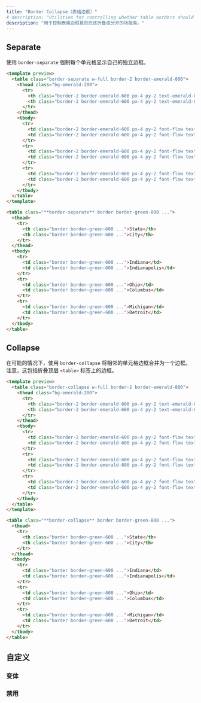 ```yaml
---
title: "Border Collapse（表格边框）"
# description: "Utilities for controlling whether table borders should collapse or be separated."
description: "用于控制表格边框是否应该折叠或分开的功能类。"
---
```




## Separate

<!-- Use `border-separate` to force each cell to display its own separate borders. -->
使用 `border-separate` 强制每个单元格显示自己的独立边框。

```html emerald
<template preview>
  <table class="border-separate w-full border-2 border-emerald-800">
    <thead class="bg-emerald-200">
      <tr>
        <th class="border-2 border-emerald-600 px-4 py-2 text-emerald-800 text-left font-flow">State</th>
        <th class="border-2 border-emerald-600 px-4 py-2 text-emerald-800 text-left font-flow">City</th>
      </tr>
    </thead>
    <tbody>
      <tr>
        <td class="border-2 border-emerald-600 px-4 py-2 font-flow text-emerald-400">Indiana</td>
        <td class="border-2 border-emerald-600 px-4 py-2 font-flow text-emerald-400">Indianapolis</td>
      </tr>
      <tr>
        <td class="border-2 border-emerald-600 px-4 py-2 font-flow text-emerald-400">Ohio</td>
        <td class="border-2 border-emerald-600 px-4 py-2 font-flow text-emerald-400">Columbus</td>
      </tr>
      <tr>
        <td class="border-2 border-emerald-600 px-4 py-2 font-flow text-emerald-400">Michigan</td>
        <td class="border-2 border-emerald-600 px-4 py-2 font-flow text-emerald-400">Detroit</td>
      </tr>
    </tbody>
  </table>
</template>

<table class="**border-separate** border border-green-800 ...">
  <thead>
    <tr>
      <th class="border border-green-600 ...">State</th>
      <th class="border border-green-600 ...">City</th>
    </tr>
  </thead>
  <tbody>
    <tr>
      <td class="border border-green-600 ...">Indiana</td>
      <td class="border border-green-600 ...">Indianapolis</td>
    </tr>
    <tr>
      <td class="border border-green-600 ...">Ohio</td>
      <td class="border border-green-600 ...">Columbus</td>
    </tr>
    <tr>
      <td class="border border-green-600 ...">Michigan</td>
      <td class="border border-green-600 ...">Detroit</td>
    </tr>
  </tbody>
</table>
```

## Collapse

<!-- Use `border-collapse` to combine adjacent cell borders into a single border when possible. Note that this includes collapsing borders on the top-level `<table>` tag. -->
在可能的情况下，使用 `border-collapse` 将相邻的单元格边框合并为一个边框。注意，这包括折叠顶层 `<table>` 标签上的边框。

```html emerald
<template preview>
  <table class="border-collapse w-full border-2 border-emerald-800">
    <thead class="bg-emerald-200">
      <tr>
        <th class="border-2 border-emerald-600 px-4 py-2 text-emerald-800 text-left font-flow">State</th>
        <th class="border-2 border-emerald-600 px-4 py-2 text-emerald-800 text-left font-flow">City</th>
      </tr>
    </thead>
    <tbody>
      <tr>
        <td class="border-2 border-emerald-600 px-4 py-2 font-flow text-emerald-400">Indiana</td>
        <td class="border-2 border-emerald-600 px-4 py-2 font-flow text-emerald-400">Indianapolis</td>
      </tr>
      <tr>
        <td class="border-2 border-emerald-600 px-4 py-2 font-flow text-emerald-400">Ohio</td>
        <td class="border-2 border-emerald-600 px-4 py-2 font-flow text-emerald-400">Columbus</td>
      </tr>
      <tr>
        <td class="border-2 border-emerald-600 px-4 py-2 font-flow text-emerald-400">Michigan</td>
        <td class="border-2 border-emerald-600 px-4 py-2 font-flow text-emerald-400">Detroit</td>
      </tr>
    </tbody>
  </table>
</template>

<table class="**border-collapse** border border-green-800 ...">
  <thead>
    <tr>
      <th class="border border-green-600 ...">State</th>
      <th class="border border-green-600 ...">City</th>
    </tr>
  </thead>
  <tbody>
    <tr>
      <td class="border border-green-600 ...">Indiana</td>
      <td class="border border-green-600 ...">Indianapolis</td>
    </tr>
    <tr>
      <td class="border border-green-600 ...">Ohio</td>
      <td class="border border-green-600 ...">Columbus</td>
    </tr>
    <tr>
      <td class="border border-green-600 ...">Michigan</td>
      <td class="border border-green-600 ...">Detroit</td>
    </tr>
  </tbody>
</table>
```

<!-- ## Customizing -->
## 自定义

<!-- ### Variants -->
### 变体

<Variants plugin="borderCollapse" />

<!-- ### Disabling -->
### 禁用
<Disabling plugin="borderCollapse" />
